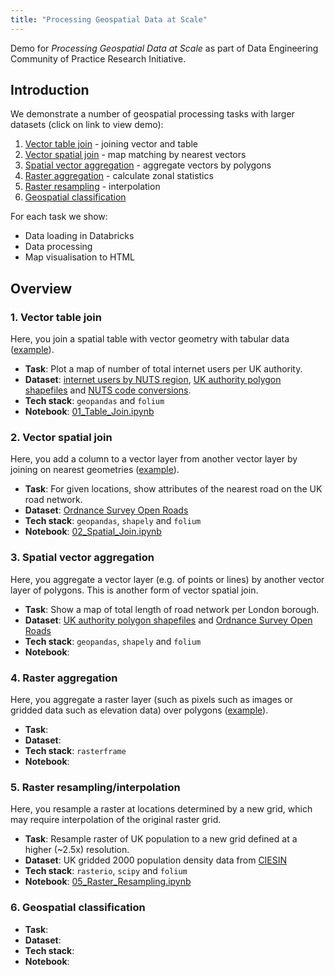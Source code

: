 ```yaml
---
title: "Processing Geospatial Data at Scale"
---
```


Demo for _Processing Geospatial Data at Scale_ as part of Data Engineering Community of Practice Research Initiative.

## Introduction

We demonstrate a number of geospatial processing tasks with larger datasets (click on link to view demo):

1. [Vector table join](https://kainossoftwareltd.github.io/data-eng-cop-geospatial-demo/01_Table_Join.html) - joining vector and table
2. [Vector spatial join](https://kainossoftwareltd.github.io/data-eng-cop-geospatial-demo/02_Spatial_Join.html) - map matching by nearest vectors
3. [Spatial vector aggregation](https://kainossoftwareltd.github.io/data-eng-cop-geospatial-demo/00_sample.html) - aggregate vectors by polygons
4. [Raster aggregation](https://kainossoftwareltd.github.io/data-eng-cop-geospatial-demo/00_sample.html) - calculate zonal statistics 
5. [Raster resampling](https://kainossoftwareltd.github.io/data-eng-cop-geospatial-demo/05_Raster_Resampling.html) - interpolation
6. [Geospatial classification](https://kainossoftwareltd.github.io/data-eng-cop-geospatial-demo/00_sample.html) 

For each task we show:

- Data loading in Databricks
- Data processing
- Map visualisation to HTML

## Overview

### 1. Vector table join

Here, you join a spatial table with vector geometry with tabular data ([example](https://www.qgistutorials.com/en/docs/3/performing_table_joins.html)).

- **Task**: Plot a map of number of total internet users per UK authority.
- **Dataset**: [internet users by NUTS region](https://www.ons.gov.uk/file?uri=/businessindustryandtrade/itandinternetindustry/datasets/internetusers/current/internetusers2020.xlsx), [UK authority polygon shapefiles](https://geoportal.statistics.gov.uk/datasets/e204895bba5646a486da29b5ed382db1_0/explore) and [NUTS code conversions](https://geoportal.statistics.gov.uk/datasets/ons::local-authority-district-december-2016-to-nuts3-to-nuts2-to-nuts1-january-2018-lookup-in-united-kingdom-1/explore).
- **Tech stack**: `geopandas` and `folium`
- **Notebook**: [01_Table_Join.ipynb](01_Table_Join.ipynb)

### 2. Vector spatial join

Here, you add a column to a vector layer from another vector layer by joining on nearest geometries ([example](https://www.qgistutorials.com/en/docs/3/performing_spatial_joins.html)).

- **Task**: For given locations, show attributes of the nearest road on the UK road network.
- **Dataset**: [Ordnance Survey Open Roads](https://beta.ordnancesurvey.co.uk/products/os-open-roads)
- **Tech stack**: `geopandas`, `shapely` and `folium`
- **Notebook**: [02_Spatial_Join.ipynb](02_Spatial_Join.ipynb)

### 3. Spatial vector aggregation

Here, you aggregate a vector layer (e.g. of points or lines) by another vector layer of polygons. This is another form of vector spatial join.

- **Task**: Show a map of total length of road network per London borough.
- **Dataset**: [UK authority polygon shapefiles](https://geoportal.statistics.gov.uk/datasets/e204895bba5646a486da29b5ed382db1_0/explore) and [Ordnance Survey Open Roads](https://beta.ordnancesurvey.co.uk/products/os-open-roads)
- **Tech stack**: `geopandas`, `shapely` and `folium`
- **Notebook**: 

### 4. Raster aggregation

Here, you aggregate a raster layer (such as pixels such as images or gridded data such as elevation data) over polygons ([example](https://www.qgistutorials.com/en/docs/3/sampling_raster_data.html)).

- **Task**:
- **Dataset**:
- **Tech stack**: `rasterframe`
- **Notebook**: 

### 5. Raster resampling/interpolation

Here, you resample a raster at locations determined by a new grid, which may require interpolation of the original raster grid.

- **Task**: Resample raster of UK population to a new grid defined at a higher (~2.5x) resolution.
- **Dataset**: UK gridded 2000 population density data from [CIESIN](https://sedac.ciesin.columbia.edu/data/collection/gpw-v4)
- **Tech stack**: `rasterio`, `scipy` and `folium`
- **Notebook**: [05_Raster_Resampling.ipynb](05_Raster_Resampling.ipynb)

### 6. Geospatial classification

- **Task**:
- **Dataset**:
- **Tech stack**:
- **Notebook**: 